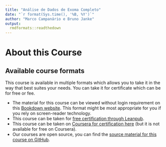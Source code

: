 ```yaml
---
title: "Análise de Dados de Exoma Completo"
date: "`r format(Sys.time(), '%B, %Y')`"
author: "Marco Campanário e Bruno Janke"
output: 
  rmdformats::readthedown
---
```


# About this Course {-}


## Available course formats

This course is available in multiple formats which allows you to take it in the way that best suites your needs. You can take it for certificate which can be for free or fee.

- The material for this course can be viewed without login requirement on this [Bookdown website](LINK HERE). This format might be most appropriate for you if you rely on screen-reader technology.
- This course can be taken for [free certification through Leanpub](LINK HERE).
- This course can be taken on [Coursera for certification here](LINK HERE) (but it is not available for free on Coursera).
- Our courses are open source, you can find the [source material for this course on GitHub](LINK HERE).